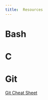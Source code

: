 ```yaml
---
title:  Resources
---
```


# Bash

# C

# Git
[Git Cheat Sheet](https://www.atlassian.com/git/tutorials/atlassian-git-cheatsheet)